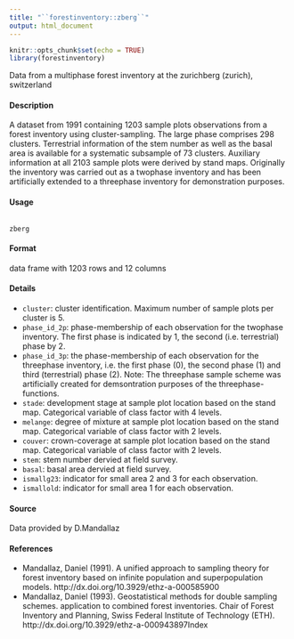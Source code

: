 ```yaml
---
title: "``forestinventory::zberg``"
output: html_document
---
```


```r
knitr::opts_chunk$set(echo = TRUE)
library(forestinventory)
```

Data from a multiphase forest inventory at the zurichberg (zurich), switzerland

#### Description
A dataset from 1991 containing 1203 sample plots observations from a forest inventory using cluster-sampling. The large phase comprises 298 clusters. Terrestrial information of the stem number as well as the basal area is available for a systematic subsample of 73 clusters. Auxiliary information at all 2103 sample plots were derived by stand maps. Originally the inventory was
carried out as a twophase inventory and has been artificially extended to a threephase inventory for demonstration purposes.

#### Usage
<pre><code>
zberg
</code></pre>

#### Format
data frame with 1203 rows and 12 columns

#### Details
*  ``cluster``: cluster identification. Maximum number of sample plots per cluster is 5.
*  ``phase_id_2p``: phase-membership of each observation for the twophase inventory. The first phase is indicated by 1, the second (i.e. terrestrial) phase by 2.
*  ``phase_id_3p``: the phase-membership of each observation for the threephase inventory, i.e. the first phase (0), the second phase (1) and third (terrestrial) phase (2). Note: The threephase sample scheme was artificially created for demsontration purposes of the threephase-functions.
*  ``stade``: development stage at sample plot location based on the stand map. Categorical variable of class factor with 4 levels.
*  ``melange``: degree of mixture at sample plot location based on the stand map. Categorical variable of class factor with 2 levels.
*  ``couver``: crown-coverage at sample plot location based on the stand map. Categorical variable
of class factor with 2 levels.
*  ``stem``: stem number dervied at field survey.
*  ``basal``: basal area dervied at field survey.
*  ``ismallg23``: indicator for small area 2 and 3 for each observation.
*  ``ismallold``: indicator for small area 1 for each observation.

#### Source
Data provided by D.Mandallaz

#### References
* Mandallaz, Daniel (1991). A unified approach to sampling theory for forest inventory based on infinite population and superpopulation models. http://dx.doi.org/10.3929/ethz-a-000585900
* Mandallaz, Daniel (1993). Geostatistical methods for double sampling schemes. application to combined forest inventories. Chair of Forest Inventory and Planning, Swiss Federal Institute of Technology (ETH). http://dx.doi.org/10.3929/ethz-a-000943897Index
